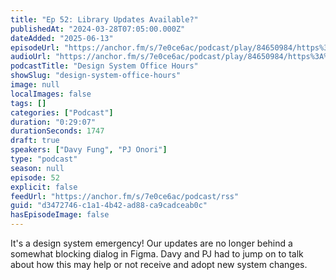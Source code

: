 ```yaml
---
title: "Ep 52: Library Updates Available?"
publishedAt: "2024-03-28T07:05:00.000Z"
dateAdded: "2025-06-13"
episodeUrl: "https://anchor.fm/s/7e0ce6ac/podcast/play/84650984/https%3A%2F%2Fd3ctxlq1ktw2nl.cloudfront.net%2Fstaging%2F2024-2-28%2Fa9dbb126-0d0b-9e8f-6a86-ae00d05a0e10.mp3"
audioUrl: "https://anchor.fm/s/7e0ce6ac/podcast/play/84650984/https%3A%2F%2Fd3ctxlq1ktw2nl.cloudfront.net%2Fstaging%2F2024-2-28%2Fa9dbb126-0d0b-9e8f-6a86-ae00d05a0e10.mp3"
podcastTitle: "Design System Office Hours"
showSlug: "design-system-office-hours"
image: null
localImages: false
tags: []
categories: ["Podcast"]
duration: "0:29:07"
durationSeconds: 1747
draft: true
speakers: ["Davy Fung", "PJ Onori"]
type: "podcast"
season: null
episode: 52
explicit: false
feedUrl: "https://anchor.fm/s/7e0ce6ac/podcast/rss"
guid: "d3472746-c1a1-4b42-ad88-ca9cadceab0c"
hasEpisodeImage: false
---
```

It's a design system emergency! Our updates are no longer behind a somewhat blocking dialog in Figma. Davy and PJ had to jump on to talk about how this may help or not receive and adopt new system changes.
